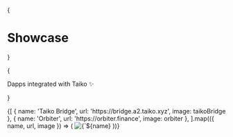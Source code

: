 
{<h1 className="font-oxanium text-3xl mt-10 mb-4 text-center text-[2.5rem] font-bold tracking-tight">Showcase</h1>}

{<p className="mb-16 text-center text-xl text-neutral-500 dark:text-neutral-400">Dapps integrated with Taiko ✨</p>}

<Cards>
  {[
    {
      name: 'Taiko Bridge',
      url: 'https://bridge.a2.taiko.xyz',
      image: taikoBridge
    },
    {
      name: 'Orbiter',
      url: 'https://orbiter.finance',
      image: orbiter
    },
  ].map(({ name, url, image }) => (
    <Card key={name} image arrow target="_blank" title={name} href={url}>
      <Image
        src={image}
        alt={`${name} preview`}
        className="object-cover [aspect-ratio:12/6.3]"
      />
    </Card>
  ))}
</Cards>
